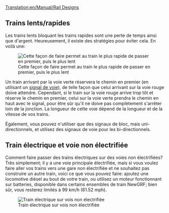 [[Translation:en/Manual/Rail Designs]]
{{fr/Table des matières}}
==Trains lents/rapides==
Les trains lents bloquant les trains rapides sont une perte de temps ainsi que d'argent.  Heureusement, il existe des stratégies pour éviter cela.  En voilà une:

[[File:en/Rail design1.png|center|frame|Cette façon de faire permet au train le plus rapide de passer en premier, puis le plus lent]]

Un train arrivant par la voie verte réservera le chemin en premier (en utilisant un [[fr/Manual/Signaux#Signaux de chemin|signal de voie]]), de telle façon que celui arrivant sur la voie rouge doive attendre. Cependant, si le train sur la voie rouge arrive trop tôt et réserve le chemin en premier, celui sur la voie verte prendra le chemin en haut avec le signal, pour être sûr qu'il ne doive pas complètement s'arrêter loin de la jonction. La longueur de cette voie dépend de la longueur et de la vitesse de vos trains.

Également, vous pouvez n'utiliser que des signaux de bloc, mais uni-directionnels, et utilisez des signaux de voie pour les bi-directionnels.

==Train électrique et voie non électrifiée==

Comment faire passer des trains électriques sur des voies non électrifiées? Très simplement; il y a une voie principale électrifiée, mais si vous voulez faire aller vos trains vers une gare non électrifiée et ne souhaitez pas construire un autre train, voici ce que vous pouvez faire: ajoutez une locomotive diésel au bout de votre train, ou utilisez un moteur fonctionnant sur batteries, disponible dans certains ensembles de train NewGRF; bien sûr, vous resterez limités à 99 km/h (61.52 mph).

[[File:en/Snapshot7.png|frame|center|Train électrique sur vois non électrifiée]]